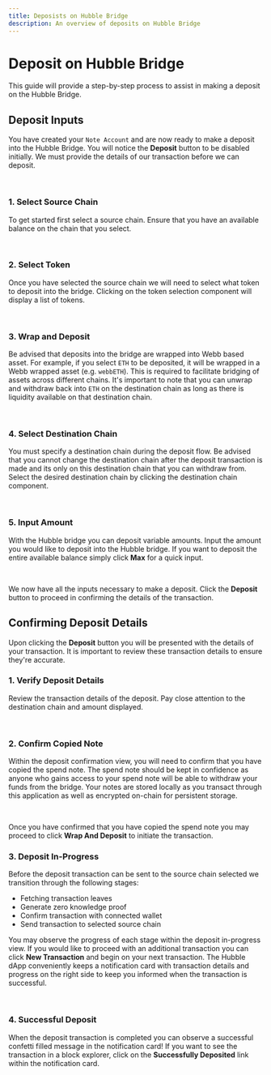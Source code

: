 ```yaml
---
title: Deposists on Hubble Bridge
description: An overview of deposits on Hubble Bridge
---
```



# Deposit on Hubble Bridge

This guide will provide a step-by-step process to assist in making a deposit on the Hubble Bridge.

## Deposit Inputs

You have created your `Note Account` and are now ready to make a deposit into the Hubble Bridge. You
will notice the **Deposit** button to be disabled initially. We must provide the details of our transaction
before we can deposit.

<br />

<Deposit />

### **1. Select Source Chain**

To get started first select a source chain. Ensure that you have an available balance on the chain that you
select.

<br />

<SelectSourceChain />

### **2. Select Token**

Once you have selected the source chain we will need to select what token to deposit into the bridge. Clicking
on the token selection component will display a list of tokens.

<br />

<TokenSelection />

### **3. Wrap and Deposit**

Be advised that deposits into the bridge are wrapped into Webb based asset. For example, if you select `ETH` to be
deposited, it will be wrapped in a Webb wrapped asset (e.g. `webbETH`). This is required to facilitate bridging of
assets across different chains. It's important to note that you can unwrap and withdraw back into `ETH` on the destination
chain as long as there is liquidity available on that destination chain.

<br />

<WrapDeposit />

### **4. Select Destination Chain**

You must specify a destination chain during the deposit flow. Be advised that you cannot change the destination chain
after the deposit transaction is made and its only on this destination chain that you can withdraw from. Select
the desired destination chain by clicking the destination chain component.

<br />

<SelectSourceChain />

### **5. Input Amount**

With the Hubble bridge you can deposit variable amounts. Input the amount you would like to deposit into the
Hubble bridge. If you want to deposit the entire available balance simply click **Max** for a quick input.

<br />

<DepositAmount />

We now have all the inputs necessary to make a deposit. Click the **Deposit** button to proceed in confirming the
details of the transaction.

## Confirming Deposit Details

Upon clicking the **Deposit** button you will be presented with the details of your transaction. It is important to
review these transaction details to ensure they're accurate.

### **1. Verify Deposit Details**

Review the transaction details of the deposit. Pay close attention to the destination chain and amount displayed.

<br />

<ConfirmDeposit />

### **2. Confirm Copied Note**

Within the deposit confirmation view, you will need to confirm that you have copied the spend note. The spend note should
be kept in confidence as anyone who gains access to your spend note will be able to withdraw your funds from the
bridge. Your notes are stored locally as you transact through this application as well as encrypted on-chain for persistent storage.

<br />

<CopiedNote />

Once you have confirmed that you have copied the spend note you may proceed to click **Wrap And Deposit** to initiate the transaction.

### **3. Deposit In-Progress**

Before the deposit transaction can be sent to the source chain selected we transition through the following stages:

- Fetching transaction leaves
- Generate zero knowledge proof
- Confirm transaction with connected wallet
- Send transaction to selected source chain

You may observe the progress of each stage within the deposit in-progress view. If you would like to proceed with
an additional transaction you can click **New Transaction** and begin on your next transaction. The Hubble dApp
conveniently keeps a notification card with transaction details and progress on the right side to keep you informed
when the transaction is successful.

<br />

<InprogessDeposit />

### **4. Successful Deposit**

When the deposit transaction is completed you can observe a successful confetti filled message in the notification card!
If you want to see the transaction in a block explorer, click on the **Successfully Deposited** link within the
notification card.

<br />

<SuccessDeposit />
